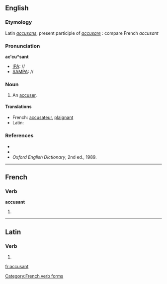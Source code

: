 ==English==

===Etymology===
Latin ''[[accusans]]'', present participle of ''[[accusare]]''  : compare French ''accusant''

===Pronunciation===
'''ac'cu*sant'''
* [[IPA]]: //
* [[SAMPA]]: //

===Noun===
{{en-noun}}

# {{obsolete}} An [[accuser]].

====Translations====
* French: [[accusateur]], [[plaignant]]
* Latin: {{t-|la|accusans}}

===References===
* {{R:Webster 1828}}
* {{R:Webster 1913}}
* ''Oxford English Dictionary'', 2nd ed., 1989.

----

==French==

===Verb===
'''accusant'''

# {{form of|Present participle|accuser}}

[[Category:French verb forms]]

----

==Latin==

===Verb===
{{la-verb-form|accūsant}}

# {{conjugation of|accuso|accūsō|3|p|pres|act|ind|lang=la}}

[[fr:accusant]]